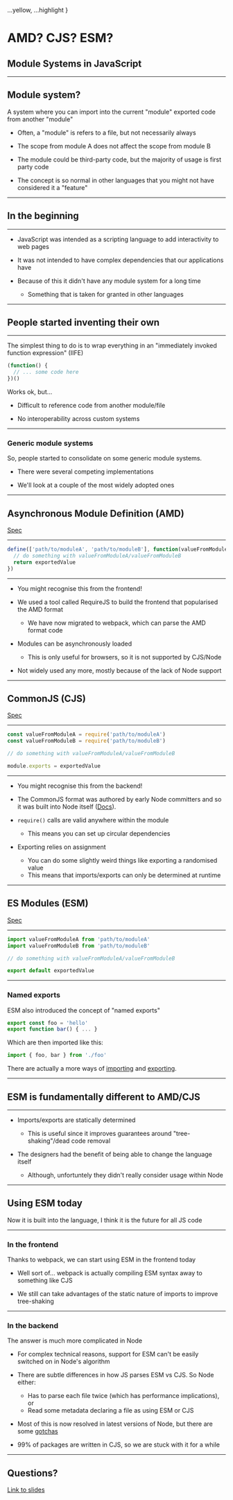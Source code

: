 
  ...yellow,
  ...highlight
}

# AMD? CJS? ESM?
## Module Systems in JavaScript

---

## Module system?

A system where you can import into the current "module" exported code from another "module"

- Often, a "module" is refers to a file, but not necessarily always

- The scope from module A does not affect the scope from module B

- The module could be third-party code, but the majority of usage is first party code

- The concept is so normal in other languages that you might not have considered it a "feature"

---

## In the beginning

---

- JavaScript was intended as a scripting language to add interactivity to web pages

- It was not intended to have complex dependencies that our applications have

- Because of this it didn't have any module system for a long time
  - Something that is taken for granted in other languages

---

## People started inventing their own

---

The simplest thing to do is to wrap everything in an "immediately invoked function expression" (IIFE)

```js
(function() {
  // ... some code here
})()
```

Works ok, but...

- Difficult to reference code from another module/file

- No interoperability across custom systems

---

### Generic module systems

So, people started to consolidate on some generic module systems.

- There were several competing implementations

- We'll look at a couple of the most widely adopted ones

---

## Asynchronous Module Definition (AMD)

[Spec](https://github.com/amdjs/amdjs-api)

---

```js
define(['path/to/moduleA', 'path/to/moduleB'], function(valueFromModuleA, valueFromModuleB) {
  // do something with valueFromModuleA/valueFromModuleB
  return exportedValue
})
```

---

- You might recognise this from the frontend!

- We used a tool called RequireJS to build the frontend that popularised the AMD format
  - We have now migrated to webpack, which can parse the AMD format code

- Modules can be asynchronously loaded
  - This is only useful for browsers, so it is not supported by CJS/Node

- Not widely used any more, mostly because of the lack of Node support

---

## CommonJS (CJS)

[Spec](http://wiki.commonjs.org/wiki/Modules/1.1)

---

```js
const valueFromModuleA = require('path/to/moduleA')
const valueFromModuleB = require('path/to/moduleB')

// do something with valueFromModuleA/valueFromModuleB

module.exports = exportedValue
```

---

- You might recognise this from the backend!

- The CommonJS format was authored by early Node committers and so it was built into Node itself ([Docs](https://nodejs.org/docs/latest/api/modules.html)).

- `require()` calls are valid anywhere within the module
  - This means you can set up circular dependencies

- Exporting relies on assignment
  - You can do some slightly weird things like exporting a randomised value
  - This means that imports/exports can only be determined at runtime

---

## ES Modules (ESM)

[Spec](https://tc39.es/ecma262/#sec-modules)

---

```js
import valueFromModuleA from 'path/to/moduleA'
import valueFromModuleB from 'path/to/moduleB'

// do something with valueFromModuleA/valueFromModuleB

export default exportedValue
```

---

### Named exports

ESM also introduced the concept of "named exports"

```js
export const foo = 'hello'
export function bar() { ... }
```

Which are then imported like this:

```js
import { foo, bar } from './foo'
```

There are actually a more ways of [importing](https://developer.mozilla.org/en-US/docs/Web/JavaScript/Reference/Statements/import#Syntax) and [exporting](https://developer.mozilla.org/en-US/docs/Web/JavaScript/Reference/Statements/export#Syntax).

---

## ESM is fundamentally different to AMD/CJS

---

- Imports/exports are statically determined
  - This is useful since it improves guarantees around "tree-shaking"/dead code removal

- The designers had the benefit of being able to change the language itself
  - Although, unfortuntely they didn't really consider usage within Node

---

## Using ESM today

Now it is built into the language, I think it is the future for all JS code

---

### In the frontend

Thanks to webpack, we can start using ESM in the frontend today

- Well sort of... webpack is actually compiling ESM syntax away to something like CJS

- We still can take advantages of the static nature of imports to improve tree-shaking

---

### In the backend

The answer is much more complicated in Node

- For complex technical reasons, support for ESM can't be easily switched on in Node's algorithm

- There are subtle differences in how JS parses ESM vs CJS. So Node either:
  - Has to parse each file twice (which has performance implications), or
  - Read some metadata declaring a file as using ESM or CJS

- Most of this is now resolved in latest versions of Node, but there are some [gotchas](https://2ality.com/2019/04/nodejs-esm-impl.html)

- 99% of packages are written in CJS, so we are stuck with it for a while

---

## Questions?

[Link to slides](https://github.com/40thieves/show-and-tell-js-module-systems)
